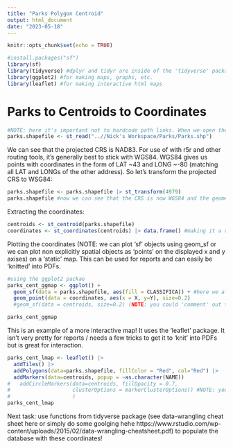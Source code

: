 ```yaml
---
title: "Parks Polygon Centroid"
output: html_document
date: "2023-05-18"
---
```


```r
knitr::opts_chunk$set(echo = TRUE)
```

```r
#install.packages("sf")
library(sf)
library(tidyverse) #dplyr and tidyr are inside of the 'tidyverse' package!
library(ggplot2) #for making maps, graphs, etc.
library(leaflet) #for making interactive html maps
```

# Parks to Centroids to Coordinates
```r
#NOTE: here it's important not to hardcode path links. When we open the Care-Destinations.RProj file, our working directory is the Care-Destinations folder (you can run the function "getwd()" to get your local path, mine is ""C:/Users/user/OneDrive - McMaster University/11. Supervised/Care-Destinations"" but yours will likely be ""C:/Users/nicholas/Downloads/Care-Destinations""). The point is, when working from the .RProj file, we are both working at the level of "Care-Destinations" so we can simply change the path to read into Nick's Workspace,
parks.shapefile <- st_read("..//Nick's Workspace/Parks/Parks.shp")
```

We can see that the projected CRS is NAD83. For use of with r5r and other routing tools, it's generally best to stick with WGS84. WGS84 gives us points with coordinates in the form of LAT ~43 and LONG ~-80 (matching all LAT and LONGs of the other address). So let's transform the projected CRS to WSG84:
```r
parks.shapefile <- parks.shapefile |> st_transform(4979)
parks.shapefile #now we can see that the CRS is now WGS84 and the geometry filed is full of points that have ~80 and ~43 LONG and LATs)
```
Extracting the coordinates:
```r
centroids <- st_centroid(parks.shapefile)
coordinates <- st_coordinates(centroids) |> data.frame() #making it a data.frame()
```

Plotting the coordinates (NOTE: we can plot 'sf' objects using geom_sf or we can plot non explicitly spatial objects as 'points' on the displayed x and y axises) on a 'static' map. This can be used for reports and can easily be 'knitted' into PDFs.
```r
#using the ggplot2 packae
parks_cent_ggmap <- ggplot() +
  geom_sf(data = parks.shapefile, aes(fill = CLASSIFICA)) + #here we also fill the polygons in with colours based on their 'classification', you could pick any variable
  geom_point(data = coordinates, aes(x = X, y=Y), size=0.2)
  #geom_sf(data = centroids, size=0.2) (NOTE: you could 'comment' out the geom_point() line above and use this line instead, it will yeild the same plot)

parks_cent_ggmap
```

This is an example of a more interactive map! It uses the 'leaflet' package. It isn't very pretty for reports / needs a few tricks to get it to 'knit' into PDFs but is great for interaction.
```r
parks_cent_lmap <- leaflet() |>
  addTiles() |>
  addPolygons(data=parks.shapefile, fillColor = "Red", col="Red") |>
  addMarkers(data=centroids, popup = ~as.character(NAME))
#   addCircleMarkers(data=centroids, fillOpacity = 0.7, 
#                    clusterOptions = markerClusterOptions() #NOTE: you can comment these lines back in and see the neat spatial clusters it leaflet maps. Leaflet can also make heat maps! However, the 'addCircleMarkers function does not have the option to include 'popup' to my knowledge, so I've commented it out for now.
#                    )
parks_cent_lmap
```

Next task: use functions from tidyverse package (see data-wrangling cheat sheet here or simply do some goolging hehe https://www.rstudio.com/wp-content/uploads/2015/02/data-wrangling-cheatsheet.pdf) to populate the database with these coordinates!


